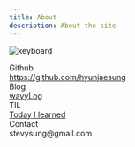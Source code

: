 ```yaml
---
title: About
description: About the site
---
```


![keyboard](./images/key.png)

<div className="info">
  <div className="wrap">
    <div className="title">
      <span>Github</span>
    </div>
    <div className="adr">
      <a href="https://github.com/hyunjaesung">
        https://github.com/hyunjaesung
      </a>
    </div>
  </div>
  <div className="wrap">
    <div className="title">
      <span>Blog</span>
    </div>
    <div className="adr">
      <a href="https://lucid-franklin-1b6fbe.netlify.app/">wavyLog</a>
    </div>
  </div>
  <div className="wrap">
    <div className="title">
      <span>TIL</span>
    </div>
    <div className="adr">
      <a href="https://nine-stilton-f82.notion.site/Stevy-s-Today-I-Learnt-51ef09d7e3fc4e2a839aa40348eddb2a">
        Today I learned
      </a>
    </div>
  </div>
  <div className="wrap">
    <div className="title">
      <span>Contact</span>
    </div>
    <div className="adr">
      <span>stevysung@gmail.com</span>
    </div>
  </div>
</div>
